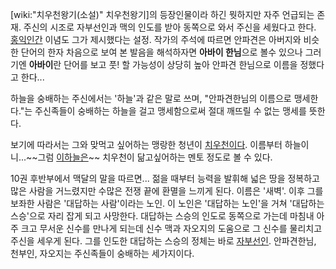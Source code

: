[wiki:"치우천왕기(소설)" 치우천왕기]의 등장인물이라 하긴 뭣하지만 자주 언급되는 존재.
주신의 시조로 자부선인과 맥의 인도를 받아 동쪽으로 와서 주신을 세웠다고 한다.
[[홍익인간]] 이념도 그가 제시했다는 설정. 작가의 주석에 따르면 안파견은 아버지와 비슷한 단어의 한자 차음으로 보여 본 발음을 해석하자면 '''아바이 한님'''으로 볼수 있으나 그러기엔 '''아바이'''란 단어를 보고 풋! 할 가능성이 상당히 높아 안파견 한님으로 이름을 정했다고 한다...

하늘을 숭배하는 주신에서는 '하늘'과 같은 말로 쓰며, "안파견한님의 이름으로 맹세한다."는 주신족들이 숭배하는 하늘을 걸고 맹세함으로써 절대 깨뜨릴 수 없는 맹세를 뜻한다.

보기에 따라서는 그와 맞먹고 싶어하는 맹랑한 청년이 [[치우천]]이다. 이름부터 하늘이니...~~그럼 [[이하늘]]은~~ 치우천이 닮고싶어하는 멘토 정도로 볼 수 있다.





10권 후반부에서 맥달의 말을 따르면...
젊을 때부터 능력을 발휘해 넓은 땅을 정복하고 많은 사람을 거느렸지만 수많은 전쟁 끝에 환멸을 느끼게 된다. 이름은 '새벽'.
이후 그를 보좌한 사람은 '대답하는 사람'이라는 노인. 이 노인은 '대답하는 노인'을 거쳐 '대답하는 스승'으로 자리 잡게 되고 사망한다.
대답하는 스승의 인도로 동쪽으로 가는데 마침내 아주 크고 무서운 신수를 만나게 되는데 신수 맥과 자오지의 도움으로 그 신수를 물리치고 주신을 세우게 된다.
그를 인도한 대답하는 스승의 정체는 바로 [[자부선인]]. 
안파견한님, 천부인, 자오지는 주신족들이 숭배하는 세가지이다. 
